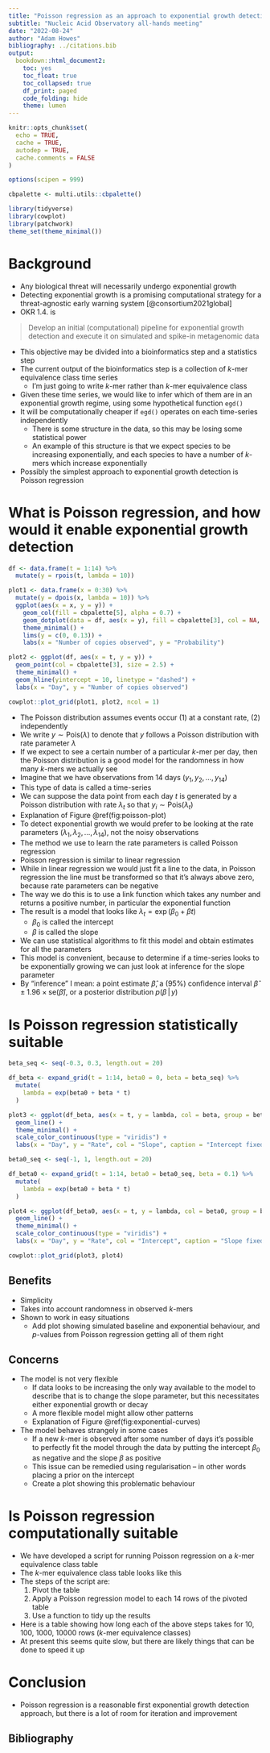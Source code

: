 ```yaml
---
title: "Poisson regression as an approach to exponential growth detection"
subtitle: "Nucleic Acid Observatory all-hands meeting"
date: "2022-08-24"
author: "Adam Howes"
bibliography: ../citations.bib
output:
  bookdown::html_document2:
    toc: yes
    toc_float: true
    toc_collapsed: true
    df_print: paged
    code_folding: hide
    theme: lumen
---
```


```r
knitr::opts_chunk$set(
  echo = TRUE,
  cache = TRUE,
  autodep = TRUE,
  cache.comments = FALSE
)

options(scipen = 999)

cbpalette <- multi.utils::cbpalette()
```

```r
library(tidyverse)
library(cowplot)
library(patchwork)
theme_set(theme_minimal())
```

# Background

* Any biological threat will necessarily undergo exponential growth
* Detecting exponential growth is a promising computational strategy for a threat-agnostic early warning system [@consortium2021global]
* OKR 1.4. is

> Develop an initial (computational) pipeline for exponential growth detection and execute it on simulated and spike-in metagenomic data

* This objective may be divided into a bioinformatics step and a statistics step
* The current output of the bioinformatics step is a collection of $k$-mer equivalence class time series
  * I'm just going to write $k$-mer rather than $k$-mer equivalence class
* Given these time series, we would like to infer which of them are in an exponential growth regime, using some hypothetical function `egd()`
* It will be computationally cheaper if `egd()` operates on each time-series independently
  * There is some structure in the data, so this may be losing some statistical power
  * An example of this structure is that we expect species to be increasing exponentially, and each species to have a number of $k$-mers which increase exponentially
* Possibly the simplest approach to exponential growth detection is Poisson regression

# What is Poisson regression, and how would it enable exponential growth detection

```r
df <- data.frame(t = 1:14) %>%
  mutate(y = rpois(t, lambda = 10))

plot1 <- data.frame(x = 0:30) %>%
  mutate(y = dpois(x, lambda = 10)) %>%
  ggplot(aes(x = x, y = y)) +
    geom_col(fill = cbpalette[5], alpha = 0.7) +
    geom_dotplot(data = df, aes(x = y), fill = cbpalette[3], col = NA, inherit.aes = FALSE) +
    theme_minimal() +
    lims(y = c(0, 0.13)) +
    labs(x = "Number of copies observed", y = "Probability")

plot2 <- ggplot(df, aes(x = t, y = y)) +
  geom_point(col = cbpalette[3], size = 2.5) +
  theme_minimal() +
  geom_hline(yintercept = 10, linetype = "dashed") +
  labs(x = "Day", y = "Number of copies observed")

cowplot::plot_grid(plot1, plot2, ncol = 1)
```

* The Poisson distribution assumes events occur (1) at a constant rate, (2) independently
* We write $y \sim \text{Pois}(\lambda)$ to denote that $y$ follows a Poisson distribution with rate parameter $\lambda$
* If we expect to see a certain number of a particular $k$-mer per day, then the Poisson distribution is a good model for the randomness in how many $k$-mers we actually see
* Imagine that we have observations from 14 days $(y_1, y_2, \ldots, y_{14})$
* This type of data is called a time-series
* We can suppose the data point from each day $t$ is generated by a Poisson distribution with rate $\lambda_t$ so that $y_i \sim \text{Pois}(\lambda_t)$
* Explanation of Figure \@ref(fig:poisson-plot)
* To detect exponential growth we would prefer to be looking at the rate parameters $(\lambda_1, \lambda_2, \ldots, \lambda_{14})$, not the noisy observations
* The method we use to learn the rate parameters is called Poisson regression
* Poisson regression is similar to linear regression
* While in linear regression we would just fit a line to the data, in Poisson regression the line must be transformed so that it's always above zero, because rate parameters can be negative
* The way we do this is to use a link function which takes any number and returns a positive number, in particular the exponential function
* The result is a model that looks like $\lambda_t = \exp(\beta_0 + \beta t)$
  * $\beta_0$ is called the intercept
  * $\beta$ is called the slope
* We can use statistical algorithms to fit this model and obtain estimates for all the parameters
* This model is convenient, because to determine if a time-series looks to be exponentially growing we can just look at inference for the slope parameter
* By "inference" I mean: a point estimate $\hat \beta$, a (95%) confidence interval $\hat \beta \pm 1.96 \times \text{se}(\hat \beta)$, or a posterior distribution $p(\beta \, | \, y)$

# Is Poisson regression statistically suitable

```r
beta_seq <- seq(-0.3, 0.3, length.out = 20)

df_beta <- expand_grid(t = 1:14, beta0 = 0, beta = beta_seq) %>%
  mutate(
    lambda = exp(beta0 + beta * t)
  )

plot3 <- ggplot(df_beta, aes(x = t, y = lambda, col = beta, group = beta)) +
  geom_line() +
  theme_minimal() +
  scale_color_continuous(type = "viridis") +
  labs(x = "Day", y = "Rate", col = "Slope", caption = "Intercept fixed to 0")

beta0_seq <- seq(-1, 1, length.out = 20)

df_beta0 <- expand_grid(t = 1:14, beta0 = beta0_seq, beta = 0.1) %>%
  mutate(
    lambda = exp(beta0 + beta * t)
  )

plot4 <- ggplot(df_beta0, aes(x = t, y = lambda, col = beta0, group = beta0)) +
  geom_line() +
  theme_minimal() +
  scale_color_continuous(type = "viridis") +
  labs(x = "Day", y = "Rate", col = "Intercept", caption = "Slope fixed to 0.1")

cowplot::plot_grid(plot3, plot4)
```

## Benefits

* Simplicity
* Takes into account randomness in observed $k$-mers
* Shown to work in easy situations
  * Add plot showing simulated baseline and exponential behaviour, and $p$-values from Poisson regression getting all of them right

## Concerns

* The model is not very flexible
  * If data looks to be increasing the only way available to the model to describe that is to change the slope parameter, but this necessitates either exponential growth or decay
  * A more flexible model might allow other patterns
  * Explanation of Figure \@ref(fig:exponential-curves)
* The model behaves strangely in some cases
  * If a new $k$-mer is observed after some number of days it's possible to perfectly fit the model through the data by putting the intercept $\beta_0$ as negative and the slope $\beta$ as positive
  * This issue can be remedied using regularisation -- in other words placing a prior on the intercept
  * Create a plot showing this problematic behaviour

# Is Poisson regression computationally suitable

* We have developed a script for running Poisson regression on a $k$-mer equivalence class table
* The $k$-mer equivalence class table looks like this
* The steps of the script are:
  1. Pivot the table
  2. Apply a Poisson regression model to each 14 rows of the pivoted table
  3. Use a function to tidy up the results
* Here is a table showing how long each of the above steps takes for 10, 100, 1000, 10000 rows ($k$-mer equivalence classes)
* At present this seems quite slow, but there are likely things that can be done to speed it up

# Conclusion

* Poisson regression is a reasonable first exponential growth detection approach, but there is a lot of room for iteration and improvement

## Bibliography {-}
